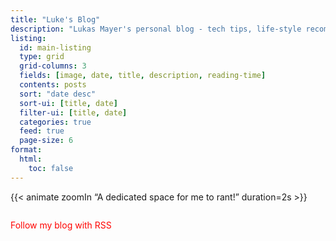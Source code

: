 ```yaml
---
title: "Luke's Blog"
description: "Lukas Mayer's personal blog - tech tips, life-style recommendations, software development, research, data science"
listing:
  id: main-listing
  type: grid
  grid-columns: 3
  fields: [image, date, title, description, reading-time]
  contents: posts
  sort: "date desc"
  sort-ui: [title, date]
  filter-ui: [title, date]
  categories: true
  feed: true
  page-size: 6
format: 
  html:
    toc: false
---
```


<div class="quarto-content hidden">
</div>

<style>
.description {
    display: none;
}

@keyframes rainbowText {
    0% {
        color: #FF0000; /* Bright red */
    }
    16% {
        color: #FFA500; /* Bright orange */
    }
    33% {
        color: #FFFF00; /* Bright yellow */
    }
    50% {
        color: #00FF00; /* Bright green */
    }
    66% {
        color: #00BFFF; /* Bright blue */
    }
    83% {
        color: #FF00FF; /* Magenta */
    }
    100% {
        color: #FF0000; /* Return to bright red for looping */
    }
}


.rainbow-animation {
    animation: rainbowText 10s infinite;
    display: inline-block; /* Ensure icon and text are treated together */
}

.rainbow-animation i {
    animation: rainbowText 10s infinite; /* Apply the animation to the icon */
}
</style>




<script>
  window.addEventListener("load", function() {
    var content = document.querySelector(".quarto-content");
    if (content) {
      content.classList.remove("hidden");  // Remove the hidden class to allow transition
      content.classList.add("fade-in");    // Add the fade-in class for the transition effect
    }
  });
</script>

:::{.column-page-inset-left}
{{< animate zoomIn "A dedicated space for me to rant!" duration=2s >}}

::: {.animate__animated .animate__fadeIn}
:::{#main-listing}
:::
:::

::: {.rainbow-animation}
Follow my blog with RSS
<a href="blog_index.xml" target="_blank">
    <i class="bi bi-rss"></i>
</a>
:::
:::


